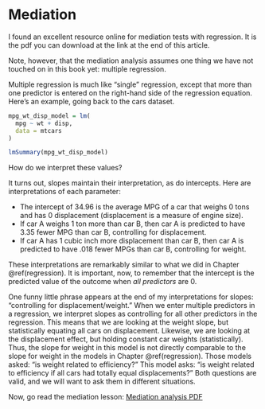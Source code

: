 # Mediation

I found an excellent resource online for mediation tests with regression. It is the pdf you can download at the link at the end of this article.

Note, however, that the mediation analysis assumes one thing we have not touched on in this book yet: multiple regression.

Multiple regression is much like "single" regression, except that more than one predictor is entered on the right-hand side of the regression equation. Here's an example, going back to the cars dataset.

```r
mpg_wt_disp_model = lm(
  mpg ~ wt + disp,
  data = mtcars
)

lmSummary(mpg_wt_disp_model)
```

How do we interpret these values?

It turns out, slopes maintain their interpretation, as do intercepts. Here are interpretations of each parameter:

- The intercept of 34.96 is the average MPG of a car that weighs 0 tons and has 0 displacement (displacement is a measure of engine size).
- If car A weighs 1 ton more than car B, then car A is predicted to have 3.35 fewer MPG than car B, controlling for displacement.
- If car A has 1 cubic inch more displacement than car B, then car A is predicted to have .018 fewer MPGs than car B, controlling for weight.

These interpretations are remarkably similar to what we did in Chapter \@ref(regression). It is important, now, to remember that the intercept is the predicted value of the outcome when *all predictors* are 0.

One funny little phrase appears at the end of my interpretations for slopes: "controlling for displacement/weight." When we enter multiple predictors in a regression, we interpret slopes as controlling for all other predictors in the regression. This means that we are looking at the weight slope, but statistically equating all cars on displacement. Likewise, we are looking at the displacement effect, but holding constant car weights (statistically). Thus, the slope for weight in this model is not directly comparable to the slope for weight in the models in Chapter \@ref(regression). Those models asked: "is weight related to efficiency?" This model asks: "is weight related to efficiency if all cars had totally equal displacements?" Both questions are valid, and we will want to ask them in different situations.

Now, go read the mediation lesson: [Mediation analysis PDF](https://web.pdx.edu/~newsomj/semclass/ho_mediation.pdf)
